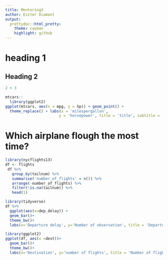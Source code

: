 ```yaml
---
title: Mentoring3
author: Eszter Diamant
output:
  prettydoc::html_pretty:
    theme: cayman
    highlight: github
---
```


# heading 1
## Heading 2
```r
2 + 3

```


```r
mtcars::
  library(ggplot2)
ggplot(mtcars, aes(x = mpg, y = hp)) + geom_point() + 
  theme_replace() + labs(x = 'milespergallon', 
                        y = 'horsepower', title = 'title', subtitle = 'subtitle')
```

# Which airplane flough the most time?
```r
library(nycflights13)
df <- flights  
 df %>% 
   group_by(tailnum) %>% 
   summarise('number_of_flights' = n()) %>% 
   arrange(-number_of_flights) %>% 
   filter(!is.na(tailnum)) %>% 
   head(1)
```


```r
library(tidyverse)
df %>%
  ggplot(aes(x=dep_delay)) +
  geom_bar()+
  theme_bw()+
  labs(x='Departure delay', y='Number of observation', title = 'Departure delay histogram') 

```




```r
library(ggplot2)
ggplot(df, aes(x =dest))+
  geom_bar()+
  theme_bw()+
  labs(x='Destination', y='number of flights', title = 'Number of flights to destination')


```



```r

```




```r

```

